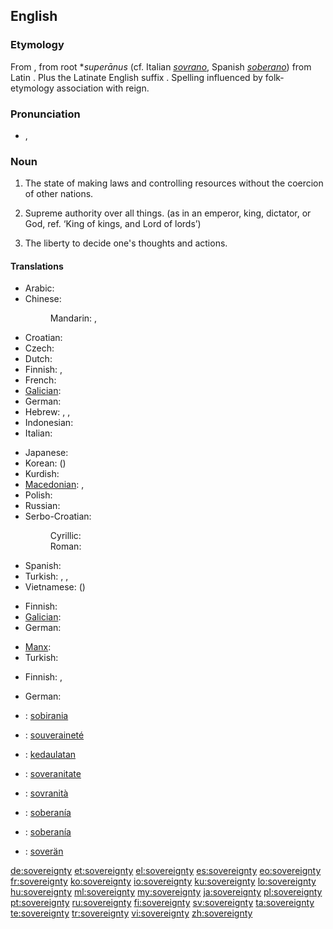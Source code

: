 ==English==
{{wikipedia|sovereignty}}

===Etymology===
From {{etyl|fro}} {{term|soverain|lang=la}}, from {{etyl|VL.}} root *''superānus'' (cf. Italian ''[[sovrano]]'', Spanish ''[[soberano]]'') from Latin {{term|super||above|lang=la}}. Plus the Latinate English suffix {{term|-ity|-ty|lang=en}}. Spelling influenced by folk-etymology association with reign.

===Pronunciation===
* {{a|UK}} {{IPA|/ˈsɒv.ɹən.ti/|/ˈsɒv.ɹɪn.ti}}, {{SAMPA|/"sQv.r\@n.ti/|/"sQv.rIn.ti/}}

===Noun===
{{en-noun|sovereignties|-}}

# {{context|of a nation}} The state of making laws and controlling resources without the coercion of other nations.
# {{context|of a ruler}} Supreme authority over all things. (as in an emperor, king, dictator, or God, ref. ‘King of kings, and Lord of lords’)
# {{context|of self}} The liberty to decide one's thoughts and actions.

====Translations====
{{trans-top|of a nation: the state of making laws and controlling resources without the coercion of other nations.}}
* Arabic: {{t|ar|سيادة|f|tr=siyaada|sc=Arab}}
* Chinese:
*: Mandarin: {{t-|cmn|主權|sc=Hani}}, {{t-|cmn|主权|tr=zhǔquán|sc=Hani}}
* Croatian: {{t-|hr|suverenitet|m}}
* Czech: {{t-|cs|svrchovanost|f}}
* Dutch: {{t-|nl|soevereiniteit|f}}
* Finnish: {{t-|fi|suvereenisuus}}, {{t+|fi|suvereniteetti}}
* French: {{t+|fr|souveraineté|f}}
* [[Galician]]: {{t|gl|soberanía|f}}
* German: {{t+|de|Souveränität|f}}
* Hebrew: {{t|he|ריבונות|tr=sovereignty}}, {{t|he|ריבון|m|tr=sovereign}}, {{t|he|ריבונית|f|tr=sovereign}}
* Indonesian: {{t|id|kedaulatan|xs=Indonesian}}
* Italian: {{t-|it|sovranità|f}}
{{trans-mid}}
* Japanese: {{t+|ja|主権|tr=しゅけん, shuken|sc=Jpan}}
* Korean: {{t|ko|주권|tr=jugwon|sc=Kore}} ({{t|ko|主權|sc=Kore}})
* Kurdish: {{ku-Arab|[[فه‌رمان ڕه‌وایی]]}}
* [[Macedonian]]: {{t|mk|сувереност|f|tr=suvérenost}}, {{t-|mk|суверенитет|m|tr=suverenitét}}
* Polish: {{t|pl|suwerenność|f}}
* Russian: {{t|ru|суверенитет|m|tr=suverenitét|sc=Cyrl}}
* Serbo-Croatian:
*: Cyrillic: {{t|sh|суверенитет|m}}
*: Roman: {{t|sh|suverenitet|m}}
* Spanish: {{t+|es|soberanía|f}}
* Turkish: {{t|tr|egemenlik}}, {{t|tr|hükümranlık}}, {{t|tr|hakimiyet|alt=hâkimiyet}}
* Vietnamese: {{t|vi|chủ quyền}} ({{t|vi|主權}})
{{trans-bottom}}

{{trans-top|of ruler or God: supreme authority over all things}}
* Finnish: {{t-|fi|yksinvaltius}}
* [[Galician]]: {{t|gl|soberanía|f}}
* German: {{t+|de|Souveränität|f}}
{{trans-mid}}
* [[Manx]]: {{t|gv|ard-reeriaght|f}}
* Turkish: {{t|tr|mutlak güç}}
{{trans-bottom}}

{{trans-top|of self: the liberty to decide one's thoughts and actions}}
* Finnish: {{t|fi|yksilönvapaus}}, {{t+|fi|suvereniteetti}}
{{trans-mid}}
* German: {{t+|de|Souveränität|f}}
{{trans-bottom}}

{{checktrans-top}}
* {{ttbc|ca}}: [[sobirania]] {{f}}
* {{ttbc|fr}}: [[souveraineté]] {{f}}
* {{ttbc|id}}: [[daulat|kedaulatan]]
* {{ttbc|ia}}: [[soveranitate]]
* {{ttbc|it}}: [[sovranità]] {{f}}
{{trans-mid}}
* {{ttbc|es}}: [[soberanía]] {{f}}
* {{ttbc|pt}}: [[soberanía]] {{f}}
* {{ttbc|vo}}: [[soverän]]
{{trans-bottom}}

[[de:sovereignty]]
[[et:sovereignty]]
[[el:sovereignty]]
[[es:sovereignty]]
[[eo:sovereignty]]
[[fr:sovereignty]]
[[ko:sovereignty]]
[[io:sovereignty]]
[[ku:sovereignty]]
[[lo:sovereignty]]
[[hu:sovereignty]]
[[ml:sovereignty]]
[[my:sovereignty]]
[[ja:sovereignty]]
[[pl:sovereignty]]
[[pt:sovereignty]]
[[ru:sovereignty]]
[[fi:sovereignty]]
[[sv:sovereignty]]
[[ta:sovereignty]]
[[te:sovereignty]]
[[tr:sovereignty]]
[[vi:sovereignty]]
[[zh:sovereignty]]